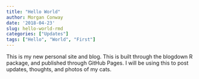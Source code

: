 ```yaml
---
title: "Hello World"
author: Morgan Conway
date: '2018-04-23'
slug: hello-world-rmd
categories: ["Updates"]
tags: ["Hello", "World", "First"]
---
```


This is my new personal site and blog. This is built through the blogdown R package, and published through GitHub Pages. I will be using this to post updates, thoughts, and photos of my cats.
